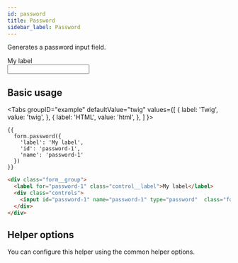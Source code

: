 ```yaml
---
id: password
title: Password
sidebar_label: Password
---
```



Generates a password input field.

<div className="d-example">
  <div className="form__group">
    <label htmlFor="password-1" className="control__label">My label</label>
    <div className="controls">
      <input id="password-1" name="password-1" type="password"  className="form__control" />
    </div>
  </div>
</div>

## Basic usage

<Tabs
  groupID="example"
  defaultValue="twig"
  values={[
    { label: 'Twig', value: 'twig', },
    { label: 'HTML', value: 'html', },
  ]
}>
<TabItem value="twig">

```twig
{{
  form.password({
    'label': 'My label',
    'id': 'password-1',
    'name': 'password-1'
  })
}}
```

</TabItem>
<TabItem value="html">

```html
<div class="form__group">
  <label for="password-1" class="control__label">My label</label>
  <div class="controls">
    <input id="password-1" name="password-1" type="password"  class="form__control" />
  </div>
</div>
```

</TabItem>
</Tabs>

## Helper options

You can configure this helper using the common helper options.